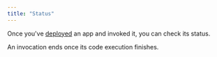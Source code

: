 ```yaml
---
title: "Status"
---
```


Once you've [deployed](/apps/deploy) an app and invoked it, you can check its status.


<GetInvocationStatus />

<Info>
  An invocation ends once its code execution finishes.
</Info>
